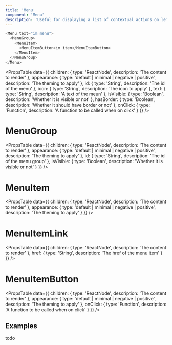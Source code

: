 ```yaml
---
title: 'Menu'
component: 'Menu'
description: 'Useful for displaying a list of contextual actions on left click.'
---
```


```js live
<Menu text="im menu">
  <MenuGroup>
    <MenuItem>
      <MenuItemButton>im item</MenuItemButton>
    </MenuItem>
  </MenuGroup>
</Menu>
```

<PropsTable
  data={{
    children: {
      type: 'ReactNode',
      description: 'The content to render'
    },
    appearance: {
      type: 'default | minimal | negative | positive',
      description: 'The theming to apply'
    },
    id: {
      type: 'String',
      description: 'The id of the menu'
    },
    icon: {
      type: 'String',
      description: 'The icon to apply'
    },
    text: {
      type: 'String',
      description: 'A text of the meun'
    },
    isVisible: {
      type: 'Boolean',
      description: 'Whether it is visible or not'
    },
    hasBorder: {
      type: 'Boolean',
      description: 'Whether it should have border or not'
    },
    onClick: {
      type: 'Function',
      description: 'A function to be called when on click'
    }
  }}
/>

# MenuGroup

<PropsTable
  data={{
    children: {
      type: 'ReactNode',
      description: 'The content to render'
    },
    appearance: {
      type: 'default | minimal | negative | positive',
      description: 'The theming to apply'
    },
    id: {
      type: 'String',
      description: 'The id of the menu group'
    },
    isVisible: {
      type: 'Boolean',
      description: 'Whether it is visible or not'
    }
  }}
/>

# MenuItem

<PropsTable
  data={{
    children: {
      type: 'ReactNode',
      description: 'The content to render'
    },
    appearance: {
      type: 'default | minimal | negative | positive',
      description: 'The theming to apply'
    }
  }}
/>

# MenuItemLink

<PropsTable
  data={{
    children: {
      type: 'ReactNode',
      description: 'The content to render'
    },
    href: {
      type: 'String',
      description: 'The href of the menu item'
    }
  }}
/>

# MenuItemButton

<PropsTable
  data={{
    children: {
      type: 'ReactNode',
      description: 'The content to render'
    },
    appearance: {
      type: 'default | minimal | negative | positive',
      description: 'The theming to apply'
    },
    onClick: {
      type: 'Function',
      description: 'A function to be called when on click'
    }
  }}
/>

## Examples

todo
